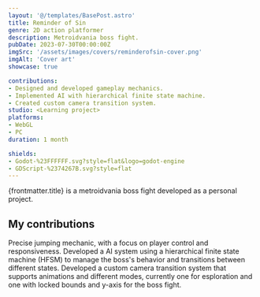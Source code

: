 ```yaml
---
layout: '@/templates/BasePost.astro'
title: Reminder of Sin
genre: 2D action platformer
description: Metroidvania boss fight.
pubDate: 2023-07-30T00:00:00Z
imgSrc: '/assets/images/covers/reminderofsin-cover.png'
imgAlt: 'Cover art'
showcase: true

contributions:
- Designed and developed gameplay mechanics.
- Implemented AI with hierarchical finite state machine.
- Created custom camera transition system.
studio: <Learning project>
platforms:
- WebGL
- PC
duration: 1 month

shields:
- Godot-%23FFFFFF.svg?style=flat&logo=godot-engine
- GDScript-%2374267B.svg?style=flat
---
```


{frontmatter.title} is a metroidvania boss fight developed as a personal project.

<StoreLinkBanner
  itchUrl='https://ironcutter24.itch.io/victorian-metroidvania'
/>

<ProjectDetails
  role='Solo dev'
  company={frontmatter.studio}
  platforms={frontmatter.platforms}
  time={frontmatter.duration}
/>

## My contributions

<Collapsible title="Metroidvania traversal mechanics">
Precise jumping mechanic, with a focus on player control and responsiveness.
</Collapsible>

<Collapsible title="Boss AI">
Developed a AI system using a hierarchical finite state machine (HFSM) to manage the boss's behavior and transitions between different states.
</Collapsible>

<Collapsible title="Camera transitions system">
Developed a custom camera transition system that supports animations and different modes,
currently one for esploration and one with locked bounds and y-axis for the boss fight.
</Collapsible>
